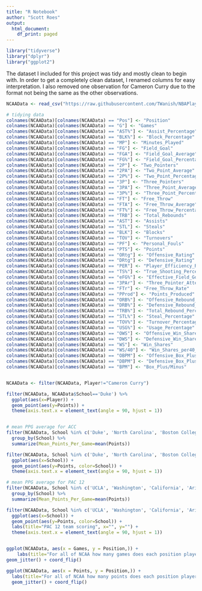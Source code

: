 ```yaml
---
title: "R Notebook"
author: "Scott Roes"
output:
  html_document:
    df_print: paged
---
```


```r
library("tidyverse")
library("dplyr")
library("ggplot2")

```
The dataset I included for this project was tidy and mostly clean to begin with. In order to get a completely clean dataset, I renamed columns for easy interpretation. I also removed one observation for Cameron Curry due to the format not being the same as the other observations.

```r

NCAAData <- read_csv("https://raw.githubusercontent.com/TWanish/NBAPlayerValue/master/data/ncaaStats.csv")

# tidying data
colnames(NCAAData)[colnames(NCAAData) == "Pos"] <- "Position"
colnames(NCAAData)[colnames(NCAAData) == "G"] <- "Games"
colnames(NCAAData)[colnames(NCAAData) == "AST%"] <- "Assist_Percentage"
colnames(NCAAData)[colnames(NCAAData) == "BLK%"] <- "Block_Percentage"
colnames(NCAAData)[colnames(NCAAData) == "MP"] <- "Minutes_Played"
colnames(NCAAData)[colnames(NCAAData) == "FG"] <- "Field_Goal"
colnames(NCAAData)[colnames(NCAAData) == "FGA"] <- "Field_Goal_Average"
colnames(NCAAData)[colnames(NCAAData) == "FG%"] <- "Field_Goal_Percentage"
colnames(NCAAData)[colnames(NCAAData) == "2P"] <- "Two_Pointers"
colnames(NCAAData)[colnames(NCAAData) == "2PA"] <- "Two_Point_Average"
colnames(NCAAData)[colnames(NCAAData) == "2P%"] <- "Two_Point_Percentage"
colnames(NCAAData)[colnames(NCAAData) == "3P"] <- "Three_Pointers"
colnames(NCAAData)[colnames(NCAAData) == "3PA"] <- "Three_Point_Average"
colnames(NCAAData)[colnames(NCAAData) == "3P%"] <- "Three_Point_Percentage"
colnames(NCAAData)[colnames(NCAAData) == "FT"] <- "Free_Throw"
colnames(NCAAData)[colnames(NCAAData) == "FTA"] <- "Free_Throw_Average"
colnames(NCAAData)[colnames(NCAAData) == "FT%"] <- "Free_Throw_Percentage"
colnames(NCAAData)[colnames(NCAAData) == "TRB"] <- "Total_Rebounds"
colnames(NCAAData)[colnames(NCAAData) == "AST"] <- "Assists"
colnames(NCAAData)[colnames(NCAAData) == "STL"] <- "Steals"
colnames(NCAAData)[colnames(NCAAData) == "BLK"] <- "Blocks"
colnames(NCAAData)[colnames(NCAAData) == "TOV"] <- "Turnovers"
colnames(NCAAData)[colnames(NCAAData) == "PF"] <- "Personal_Fouls"
colnames(NCAAData)[colnames(NCAAData) == "PTS"] <- "Points"
colnames(NCAAData)[colnames(NCAAData) == "ORtg"] <- "Offensive_Rating"
colnames(NCAAData)[colnames(NCAAData) == "DRtg"] <- "Defensive_Rating"
colnames(NCAAData)[colnames(NCAAData) == "PER"] <- "Player_Efficiency_Rating"
colnames(NCAAData)[colnames(NCAAData) == "TS%"] <- "True_Shooting_Percentage"
colnames(NCAAData)[colnames(NCAAData) == "eFG%"] <- "Effective_Field_Goal_Percentage"
colnames(NCAAData)[colnames(NCAAData) == "3PAr"] <- "Three_Pointer_Attempt_Rate"
colnames(NCAAData)[colnames(NCAAData) == "FTr"] <- "Free_Throw_Rate"
colnames(NCAAData)[colnames(NCAAData) == "PProd"] <- "Points_Produced"
colnames(NCAAData)[colnames(NCAAData) == "ORB%"] <- "Offensive_Rebound_Percentage"
colnames(NCAAData)[colnames(NCAAData) == "DRB%"] <- "Defensive_Rebound_Percentage"
colnames(NCAAData)[colnames(NCAAData) == "TRB%"] <- "Total_Rebound_Percentage"
colnames(NCAAData)[colnames(NCAAData) == "STL%"] <- "Steal_Percentage"
colnames(NCAAData)[colnames(NCAAData) == "TOV%"] <- "Turnover_Percentage"
colnames(NCAAData)[colnames(NCAAData) == "USG%"] <- "Usage_Percentage"
colnames(NCAAData)[colnames(NCAAData) == "OWS"] <- "Offensive_Win_Shares"
colnames(NCAAData)[colnames(NCAAData) == "DWS"] <- "Defensive_Win_Shares"
colnames(NCAAData)[colnames(NCAAData) == "WS"] <- "Win_Shares"
colnames(NCAAData)[colnames(NCAAData) == "WS/40"] <- "Win_Shares_per40_Minutes"
colnames(NCAAData)[colnames(NCAAData) == "OBPM"] <- "Offensive_Box_Plus/Minus"
colnames(NCAAData)[colnames(NCAAData) == "DBPM"] <- "Defensive_Box_Plus/Minus"
colnames(NCAAData)[colnames(NCAAData) == "BPM"] <- "Box_Plus/Minus"


NCAAData <- filter(NCAAData, Player!="Cameron Curry")
```

```r


filter(NCAAData, NCAAData$School=='Duke') %>%
  ggplot(aes(x=Player)) +
  geom_point(aes(y=Points)) +
  theme(axis.text.x = element_text(angle = 90, hjust = 1))


# mean PPG average for ACC
filter(NCAAData, School %in% c('Duke', 'North Carolina', 'Boston College', 'Virginia', 'Pittsburgh', 'Georgia Tech', 'Notre Dame', 'Louisville', 'Miami', 'Wake Forest', 'Florida State', 'Virginia Tech', 'Clemson', 'Syracuse')) %>%
  group_by(School) %>%
  summarize(Mean_Points_Per_Game=mean(Points))

filter(NCAAData, School %in% c('Duke', 'North Carolina', 'Boston College', 'Virginia', 'Pittsburgh', 'Georgia Tech', 'Notre Dame', 'Louisville', 'Miami', 'Wake Forest', 'Florida State', 'Virginia Tech', 'Clemson', 'Syracuse')) %>%
  ggplot(aes(x=School)) +
  geom_point(aes(y=Points, color=School)) +
  theme(axis.text.x = element_text(angle = 90, hjust = 1))

# mean PPG average for PAC 12
filter(NCAAData, School %in% c('UCLA', 'Washington', 'California', 'Arizona', 'Arizona State', 'USC', 'Colorado', 'Washington State', 'Utah', 'Stanford', 'Oregon State', 'Oregon')) %>%
  group_by(School) %>%
  summarize(Mean_Points_Per_Game=mean(Points))

filter(NCAAData, School %in% c('UCLA', 'Washington', 'California', 'Arizona', 'Arizona State', 'USC', 'Colorado', 'Washington State', 'Utah', 'Stanford', 'Oregon State', 'Oregon')) %>%
  ggplot(aes(x=School)) +
  geom_point(aes(y=Points, color=School)) + 
  labs(title="PAC 12 team scoring", x="", y="") +
  theme(axis.text.x = element_text(angle = 90, hjust = 1))


ggplot(NCAAData, aes(x = Games, y = Position,)) + 
    labs(title="For all of NCAA how many games does each position player play on average", x="", y="") +
geom_jitter() + coord_flip()

ggplot(NCAAData, aes(x = Points, y = Position,)) +
  labs(title="For all of NCAA how many points does each position player score on average", x="", y="") +
  geom_jitter() + coord_flip()



```

